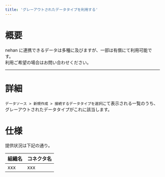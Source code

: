 ```yaml
---
title: 'グレーアウトされたデータタイプを利用する'
---
```


# 概要

nehan に連携できるデータは多種に及びますが、一部は有償にて利用可能です。  
利用ご希望の場合はお問い合わせください。

---

# 詳細

`データソース > 新規作成 > 接続するデータタイプを選択`にて表示される一覧のうち、グレーアウトされたデータタイプがこれに該当します。

<InternalSection>

# 仕様

提供状況は下記の通り。

| 組織名 | コネクタ名 |
| ------ | ---------- |
| xxx    | xxx        |

</InternalSection>
